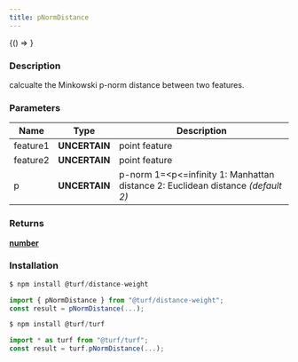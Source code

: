 ```yaml
---
title: pNormDistance
---
```



<!-- Expose turf as global var for experimenting in the browser console -->

<BrowserOnly>{() => <WindowTurfGlobal turf={turf} />}</BrowserOnly>

### Description

calcualte the Minkowski p-norm distance between two features.

### Parameters

| Name     | Type          | Description                                                                       |
| -------- | ------------- | --------------------------------------------------------------------------------- |
| feature1 | **UNCERTAIN** | point feature                                                                     |
| feature2 | **UNCERTAIN** | point feature                                                                     |
| p        | **UNCERTAIN** | p-norm 1=\<p\<=infinity 1: Manhattan distance 2: Euclidean distance _(default 2)_ |

### Returns

**[number](https://developer.mozilla.org/docs/Web/JavaScript/Reference/Global_Objects/Number)**

### Installation

```javascript
$ npm install @turf/distance-weight

import { pNormDistance } from "@turf/distance-weight";
const result = pNormDistance(...);
```

```javascript
$ npm install @turf/turf

import * as turf from "@turf/turf";
const result = turf.pNormDistance(...);
```
